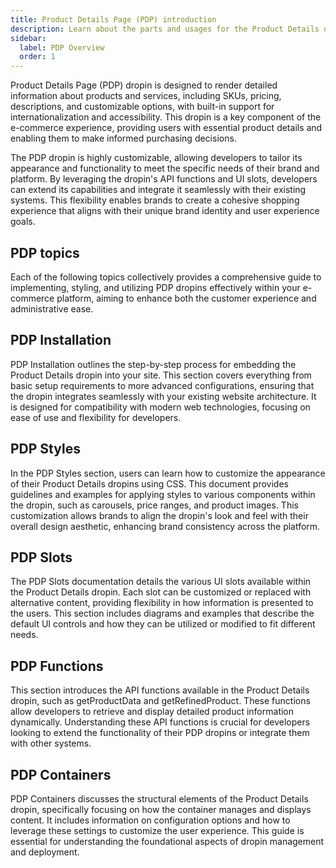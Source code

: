 ```yaml
---
title: Product Details Page (PDP) introduction
description: Learn about the parts and usages for the Product Details dropin.
sidebar:
  label: PDP Overview
  order: 1
---
```



Product Details Page (PDP) dropin is designed to render detailed information about products and services, including SKUs, pricing, descriptions, and customizable options, with built-in support for internationalization and accessibility. This dropin is a key component of the e-commerce experience, providing users with essential product details and enabling them to make informed purchasing decisions.

The PDP dropin is highly customizable, allowing developers to tailor its appearance and functionality to meet the specific needs of their brand and platform. By leveraging the dropin's API functions and UI slots, developers can extend its capabilities and integrate it seamlessly with their existing systems. This flexibility enables brands to create a cohesive shopping experience that aligns with their unique brand identity and user experience goals.

## PDP topics

Each of the following topics collectively provides a comprehensive guide to implementing, styling, and utilizing PDP dropins effectively within your e-commerce platform, aiming to enhance both the customer experience and administrative ease.

## PDP Installation

PDP Installation outlines the step-by-step process for embedding the Product Details dropin into your site. This section covers everything from basic setup requirements to more advanced configurations, ensuring that the dropin integrates seamlessly with your existing website architecture. It is designed for compatibility with modern web technologies, focusing on ease of use and flexibility for developers.

## PDP Styles

In the PDP Styles section, users can learn how to customize the appearance of their Product Details dropins using CSS. This document provides guidelines and examples for applying styles to various components within the dropin, such as carousels, price ranges, and product images. This customization allows brands to align the dropin's look and feel with their overall design aesthetic, enhancing brand consistency across the platform.

## PDP Slots

The PDP Slots documentation details the various UI slots available within the Product Details dropin. Each slot can be customized or replaced with alternative content, providing flexibility in how information is presented to the users. This section includes diagrams and examples that describe the default UI controls and how they can be utilized or modified to fit different needs.

## PDP Functions

This section introduces the API functions available in the Product Details dropin, such as getProductData and getRefinedProduct. These functions allow developers to retrieve and display detailed product information dynamically. Understanding these API functions is crucial for developers looking to extend the functionality of their PDP dropins or integrate them with other systems.

## PDP Containers

PDP Containers discusses the structural elements of the Product Details dropin, specifically focusing on how the container manages and displays content. It includes information on configuration options and how to leverage these settings to customize the user experience. This guide is essential for understanding the foundational aspects of dropin management and deployment.
